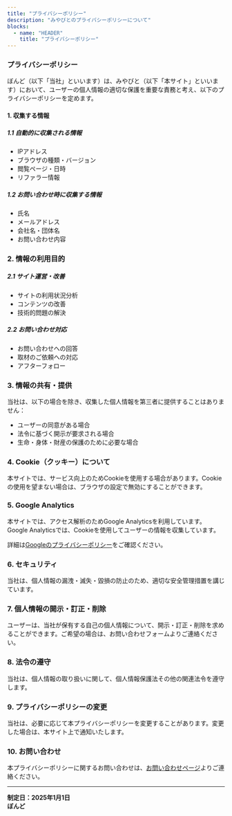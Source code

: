 ```yaml
---
title: "プライバシーポリシー"
description: "みやびとのプライバシーポリシーについて"
blocks:
  - name: "HEADER"
    title: "プライバシーポリシー"
---
```


### プライバシーポリシー

ぼんど（以下「当社」といいます）は、みやびと（以下「本サイト」といいます）において、ユーザーの個人情報の適切な保護を重要な責務と考え、以下のプライバシーポリシーを定めます。

#### 1. 収集する情報

##### 1.1 自動的に収集される情報

- IPアドレス
- ブラウザの種類・バージョン
- 閲覧ページ・日時
- リファラー情報

##### 1.2 お問い合わせ時に収集する情報

- 氏名
- メールアドレス
- 会社名・団体名
- お問い合わせ内容

### 2. 情報の利用目的

##### 2.1 サイト運営・改善

- サイトの利用状況分析
- コンテンツの改善
- 技術的問題の解決

##### 2.2 お問い合わせ対応

- お問い合わせへの回答
- 取材のご依頼への対応
- アフターフォロー

### 3. 情報の共有・提供

当社は、以下の場合を除き、収集した個人情報を第三者に提供することはありません：

- ユーザーの同意がある場合
- 法令に基づく開示が要求される場合
- 生命・身体・財産の保護のために必要な場合

### 4. Cookie（クッキー）について

本サイトでは、サービス向上のためCookieを使用する場合があります。Cookieの使用を望まない場合は、ブラウザの設定で無効にすることができます。

### 5. Google Analytics

本サイトでは、アクセス解析のためGoogle Analyticsを利用しています。Google Analyticsでは、Cookieを使用してユーザーの情報を収集しています。

詳細は[Googleのプライバシーポリシー](https://policies.google.com/privacy)をご確認ください。

### 6. セキュリティ

当社は、個人情報の漏洩・滅失・毀損の防止のため、適切な安全管理措置を講じています。

### 7. 個人情報の開示・訂正・削除

ユーザーは、当社が保有する自己の個人情報について、開示・訂正・削除を求めることができます。ご希望の場合は、お問い合わせフォームよりご連絡ください。

### 8. 法令の遵守

当社は、個人情報の取り扱いに関して、個人情報保護法その他の関連法令を遵守します。

### 9. プライバシーポリシーの変更

当社は、必要に応じて本プライバシーポリシーを変更することがあります。変更した場合は、本サイト上で通知いたします。

### 10. お問い合わせ

本プライバシーポリシーに関するお問い合わせは、[お問い合わせページ](/contact)よりご連絡ください。

---

**制定日：2025年1月1日**  
**ぼんど**
